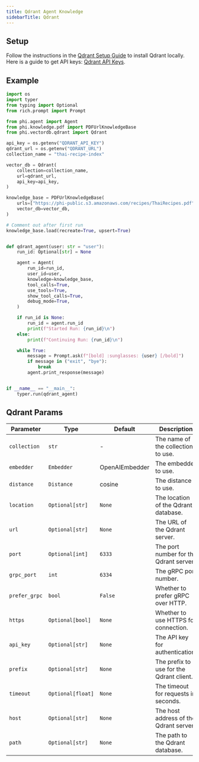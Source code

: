 ```yaml
---
title: Qdrant Agent Knowledge
sidebarTitle: Qdrant
---
```


## Setup

Follow the instructions in the [Qdrant Setup Guide](https://qdrant.tech/documentation/guides/installation/) to install Qdrant locally. Here is a guide to get API keys: [Qdrant API Keys](https://qdrant.tech/documentation/cloud/authentication/).

## Example

```python agent_with_knowledge.py
import os
import typer
from typing import Optional
from rich.prompt import Prompt

from phi.agent import Agent
from phi.knowledge.pdf import PDFUrlKnowledgeBase
from phi.vectordb.qdrant import Qdrant

api_key = os.getenv("QDRANT_API_KEY")
qdrant_url = os.getenv("QDRANT_URL")
collection_name = "thai-recipe-index"

vector_db = Qdrant(
    collection=collection_name,
    url=qdrant_url,
    api_key=api_key,
)

knowledge_base = PDFUrlKnowledgeBase(
    urls=["https://phi-public.s3.amazonaws.com/recipes/ThaiRecipes.pdf"],
    vector_db=vector_db,
)

# Comment out after first run
knowledge_base.load(recreate=True, upsert=True)


def qdrant_agent(user: str = "user"):
    run_id: Optional[str] = None

    agent = Agent(
        run_id=run_id,
        user_id=user,
        knowledge=knowledge_base,
        tool_calls=True,
        use_tools=True,
        show_tool_calls=True,
        debug_mode=True,
    )

    if run_id is None:
        run_id = agent.run_id
        print(f"Started Run: {run_id}\n")
    else:
        print(f"Continuing Run: {run_id}\n")

    while True:
        message = Prompt.ask(f"[bold] :sunglasses: {user} [/bold]")
        if message in ("exit", "bye"):
            break
        agent.print_response(message)


if __name__ == "__main__":
    typer.run(qdrant_agent)

```

## Qdrant Params

| Parameter | Type | Default | Description |
|-----------|------|---------|-------------|
| `collection` | `str` | - | The name of the collection to use. |
| `embedder` | `Embedder` | OpenAIEmbedder | The embedder to use. |
| `distance` | `Distance` | cosine | The distance to use. |
| `location` | `Optional[str]` | `None` | The location of the Qdrant database. |
| `url` | `Optional[str]` | `None` | The URL of the Qdrant server. |
| `port` | `Optional[int]` | `6333` | The port number for the Qdrant server. |
| `grpc_port` | `int` | `6334` | The gRPC port number. |
| `prefer_grpc` | `bool` | `False` | Whether to prefer gRPC over HTTP. |
| `https` | `Optional[bool]` | `None` | Whether to use HTTPS for connection. |
| `api_key` | `Optional[str]` | `None` | The API key for authentication. |
| `prefix` | `Optional[str]` | `None` | The prefix to use for the Qdrant client. |
| `timeout` | `Optional[float]` | `None` | The timeout for requests in seconds. |
| `host` | `Optional[str]` | `None` | The host address of the Qdrant server. |
| `path` | `Optional[str]` | `None` | The path to the Qdrant database. |
